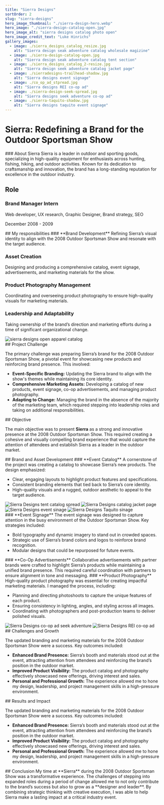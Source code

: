 ```yaml
---
title: "Sierra Designs"
sortOrder: 2
slug: "sierra-designs"
hero_image_thumbnail: "./sierra-design-hero.webp"
hero_image: "./sierra-design-catalog-open.jpg"
hero_image_alt: "sierra designs catalog photo open"
hero_image_credit_text: "Luke Hinrichs"
gallery_images:
  - image: ./sierra_designs_catalog_resize.jpg
    alt: "Sierra design seak adventure catalog wholesale magizine"
  - image: ./sierra-design-catalog-open.jpg
    alt: "Sierra design seak adventure catalog tent section"
  - image: ./sierra_designs_catalog_2-resize.jpg
    alt: "Sierra design seek adventure catalog jacket page"
  - image: ./sierradesigns-trailhead-shadow.jpg
    alt: "Sierra designs event signage"
  - image: ./co_op_ad_stpread.jpg
    alt: "Sierra designs REI co-op ad"
  - image: ./sierra-design-seek-spread.jpg
    alt: "Sierra designs seek adventure co-op ad"
  - image: ./sierra-taquito-shadow.jpg
    alt: "Sierra designs taquito event signage"
---
```



# Sierra: Redefining a Brand for the Outdoor Sportsman Show

<ProjectSection fiftyFifty>
<div>
### About Sierra
Sierra is a leader in outdoor and sporting goods, specializing in high-quality equipment for enthusiasts across hunting, fishing, hiking, and outdoor activities. Known for its dedication to craftsmanship and innovation, the brand has a long-standing reputation for excellence in the outdoor industry.
</div>
<div>
    <h2>Role</h2>
    <h3>Brand Manager Intern</h3>
    <p className="font-thin">Web developer, UX research, Graphic Designer, Brand strategy, SEO</p>
    <p>December 2008 - 2009</p>
</div>
</ProjectSection>

<ProjectSection fiftyFifty bgColor="bg-slate-50">
<div>
## My responsibilities
### **Brand Development**
Refining Sierra’s visual identity to align with the 2008 Outdoor Sportsman Show and resonate with the target audience.

### **Asset Creation**
Designing and producing a comprehensive catalog, event signage, advertisements, and marketing materials for the show.

### **Product Photography Management**
Coordinating and overseeing product photography to ensure high-quality visuals for marketing materials.

### **Leadership and Adaptability**
Taking ownership of the brand’s direction and marketing efforts during a time of significant organizational change.
</div>
<div>
<Image src="sierra-design/sierra_designs_catalog_resize.jpg" alt="sierra designs open apparel catalog" className="w-full rounded-xl" />
</div>
</ProjectSection>

<ProjectSection>
## Project Challenge

The primary challenge was preparing Sierra’s brand for the 2008 Outdoor Sportsman Show, a pivotal event for showcasing new products and reinforcing brand presence. This involved:

- **Event-Specific Branding:** Updating the Sierra brand to align with the show's themes while maintaining its core identity.
- **Comprehensive Marketing Assets:** Developing a catalog of new products, event signage, co-op advertisements, and managing product photography.
- **Adapting to Change:** Managing the brand in the absence of the majority of the marketing team, which required stepping into leadership roles and taking on additional responsibilities.
</ProjectSection>

<ProjectSection bgColor="bg-slate-50">
## Objective

The main objective was to present **Sierra** as a strong and innovative presence at the 2008 Outdoor Sportsman Show. This required creating a cohesive and visually compelling brand experience that would capture the attention of attendees and establish Sierra as a leader in the outdoor market.


</ProjectSection>

<ProjectSection fiftyFifty>
<div>
## Brand and Asset Development
### **Event Catalog**
A cornerstone of the project was creating a catalog to showcase Sierra’s new products. The design emphasized:

- Clear, engaging layouts to highlight product features and specifications.
- Consistent branding elements that tied back to Sierra’s core identity.
- High-quality visuals and a rugged, outdoor aesthetic to appeal to the target audience.
</div>
<div>
<Image src="sierra-design/sierra-design-catalog-open.jpg" alt="Sierra Designs tent catalog spread" className="w-full rounded-xl mb-6" />
<Image src="sierra-design/sierra_designs_catalog_2-resize.jpg" alt="Sierra Designs catalog jacket page" className="w-full rounded-xl" />
</div>
</ProjectSection>

<ProjectSection fiftyFifty>
<div>
<Image src="sierra-design/sierradesigns-trailhead-shadow.jpg" alt="Sierra Designs event sinage" className="w-full rounded-xl mb-6" />
<Image src="sierra-design/sierra-taquito-shadow.jpg" alt="Sierra Designs Taquito sinage" className="w-full rounded-xl" />
</div>
<div>
### **Event Signage**
The event signage was designed to capture attention in the busy environment of the Outdoor Sportsman Show. Key strategies included:

- Bold typography and dynamic imagery to stand out in crowded spaces.
- Strategic use of Sierra’s brand colors and logos to reinforce brand recognition.
- Modular designs that could be repurposed for future events.
</div>
</ProjectSection>

<ProjectSection fiftyFifty>
<div>
### **Co-Op Advertisements**
Collaborative advertisements with partner brands were crafted to highlight Sierra’s products while maintaining a unified brand presence. This required careful coordination with partners to ensure alignment in tone and messaging.
### **Product Photography**
High-quality product photography was essential for creating impactful marketing materials. I managed the process, including:

- Planning and directing photoshoots to capture the unique features of each product.
- Ensuring consistency in lighting, angles, and styling across all images.
- Coordinating with photographers and post-production teams to deliver polished visuals.
</div>
<div>
<Image src="sierra-design/sierra-design-seek-spread.jpg" alt="Sierra Designs co-op ad seek adventure" className="w-full rounded-xl mb-6" />
<Image src="sierra-design/co_op_ad_stpread.jpg" alt="Sierra Designs REI co-op ad" className="w-full rounded-xl" />
</div>
</ProjectSection>


<ProjectSection bgColor="bg-slate-50">
## Challenges and Growth

The updated branding and marketing materials for the 2008 Outdoor Sportsman Show were a success. Key outcomes included:

- **Enhanced Brand Presence:** Sierra’s booth and materials stood out at the event, attracting attention from attendees and reinforcing the brand’s position in the outdoor market.
- **Improved Product Visibility:** The product catalog and photography effectively showcased new offerings, driving interest and sales.
- **Personal and Professional Growth:** The experience allowed me to hone my design, leadership, and project management skills in a high-pressure environment.
</ProjectSection>




<ProjectSection>
## Results and Impact

The updated branding and marketing materials for the 2008 Outdoor Sportsman Show were a success. Key outcomes included:

- **Enhanced Brand Presence:** Sierra’s booth and materials stood out at the event, attracting attention from attendees and reinforcing the brand’s position in the outdoor market.
- **Improved Product Visibility:** The product catalog and photography effectively showcased new offerings, driving interest and sales.
- **Personal and Professional Growth:** The experience allowed me to hone my design, leadership, and project management skills in a high-pressure environment.
</ProjectSection>

<ProjectSection bgColor="bg-slate-50">
<div extraClasses="flex justify-center mx-auto">
## Conclusion
My time at **Sierra** during the 2008 Outdoor Sportsman Show was a transformative experience. The challenges of stepping into expanded roles during a period of change allowed me to not only contribute to the brand’s success but also to grow as a **designer and leader**. By combining strategic thinking with creative execution, I was able to help Sierra make a lasting impact at a critical industry event.
</div>
</ProjectSection>